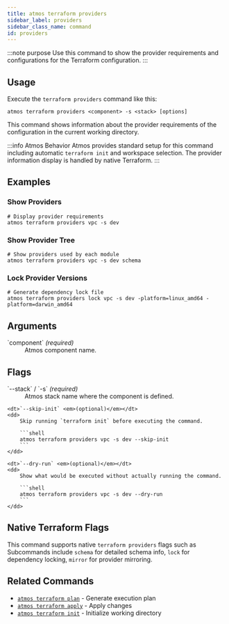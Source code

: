 ```yaml
---
title: atmos terraform providers
sidebar_label: providers
sidebar_class_name: command
id: providers
---
```


:::note purpose
Use this command to show the provider requirements and configurations for the Terraform configuration.
:::

<Screengrab title="atmos terraform providers --help" slug="atmos-terraform-providers--help" />

## Usage

Execute the `terraform providers` command like this:

```shell
atmos terraform providers <component> -s <stack> [options]
```

This command shows information about the provider requirements of the configuration in the current working directory.

:::info Atmos Behavior
Atmos provides standard setup for this command including automatic `terraform init` and workspace selection. The provider information display is handled by native Terraform.
:::
## Examples

### Show Providers

```shell
# Display provider requirements
atmos terraform providers vpc -s dev
```

### Show Provider Tree

```shell
# Show providers used by each module
atmos terraform providers vpc -s dev schema
```

### Lock Provider Versions

```shell
# Generate dependency lock file
atmos terraform providers lock vpc -s dev -platform=linux_amd64 -platform=darwin_amd64
```

## Arguments

<dl>
    <dt>`component` <em>(required)</em></dt>
    <dd>
        Atmos component name.
    </dd>
</dl>

## Flags

<dl>
    <dt>`--stack` / `-s` <em>(required)</em></dt>
    <dd>
        Atmos stack name where the component is defined.
    </dd>

    <dt>`--skip-init` <em>(optional)</em></dt>
    <dd>
        Skip running `terraform init` before executing the command.

        ```shell
        atmos terraform providers vpc -s dev --skip-init
        ```
    </dd>

    <dt>`--dry-run` <em>(optional)</em></dt>
    <dd>
        Show what would be executed without actually running the command.

        ```shell
        atmos terraform providers vpc -s dev --dry-run
        ```
    </dd>
</dl>

## Native Terraform Flags

This command supports native `terraform providers` flags such as Subcommands include `schema` for detailed schema info, `lock` for dependency locking, `mirror` for provider mirroring.

## Related Commands

- [`atmos terraform plan`](/cli/commands/terraform/plan) - Generate execution plan
- [`atmos terraform apply`](/cli/commands/terraform/apply) - Apply changes
- [`atmos terraform init`](/cli/commands/terraform/init) - Initialize working directory
